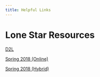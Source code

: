 ```yaml
---
title: Helpful Links
---
```


# Lone Star Resources

[D2L](https://d2l.lonestar.edu/d2l/home)

[Spring 2018 (Online)](http://connect.mheducation.com/class/j-carrasco-spring-2018---section-5009-online)

[Spring 2018 (Hybrid)](http://connect.mheducation.com/class/j-carrasco-spring-2018---section-5011-hybrid)
